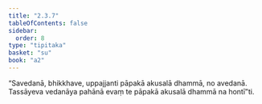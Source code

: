 ```yaml
---
title: "2.3.7"
tableOfContents: false
sidebar:
  order: 8
type: "tipitaka"
basket: "su"
book: "a2"
---
```



<DynamicBreadcrumb />

<Division number="84" book="a2">

<Paragraph number="165" book="a2">
“Savedanā, bhikkhave, uppajjanti pāpakā akusalā dhammā, no avedanā. Tassāyeva vedanāya pahānā evaṃ te pāpakā akusalā dhammā na hontī”ti.
</Paragraph>
</Division>